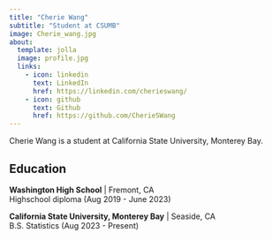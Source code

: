 ```yaml
---
title: "Cherie Wang"
subtitle: "Student at CSUMB"
image: Cherie_wang.jpg
about:
  template: jolla
  image: profile.jpg
  links:
    - icon: linkedin
      text: LinkedIn
      href: https://linkedin.com/cherieswang/
    - icon: github
      text: Github
      href: https://github.com/CherieSWang
---
```


Cherie Wang is a student at California State University, Monterey Bay.

## Education

**Washington High School** \| Fremont, CA\
Highschool diploma (Aug 2019 - June 2023)

**California State University, Monterey Bay** \| Seaside, CA\
B.S. Statistics (Aug 2023 - Present)
